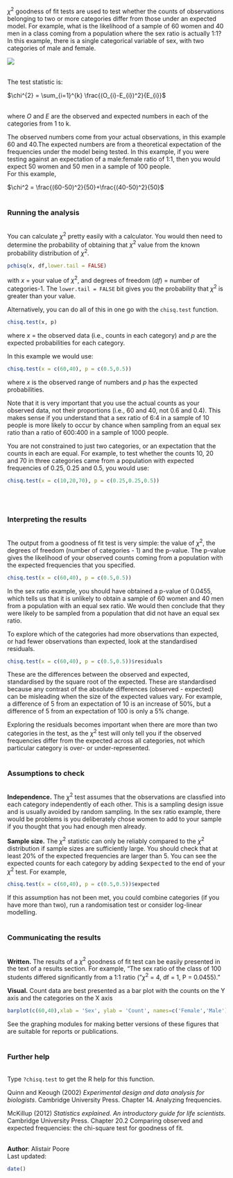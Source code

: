 $\chi^2$ goodness of fit tests are used to test whether the counts of observations belonging to two or more categories differ from those under an expected model. For example, what is the likelihood of a sample of 60 women and 40 men in a class coming from a population where the sex ratio is actually 1:1? In this example, there is a single categorical variable of sex, with two categories of male and female.
<br>

![](Goodness_of_fit_test_image.jpg)  

<br>
The test statistic is: 

$\chi^{2} = \sum_{i=1}^{k} \frac{(O_{i}-E_{i})^2}{E_{i}}$


<br>
where *O* and *E* are the observed and expected numbers in each of the categories from 1 to k.

The observed numbers come from your actual observations, in this example 60 and 40.The expected numbers are from a theoretical expectation of the frequencies under the model being tested. In this example, if you were testing against an expectation of a male:female ratio of 1:1, then you would expect 50 women and 50 men in a sample of 100 people.    
For this example, 

$\chi^2 = \frac{(60-50)^2}{50}+\frac{(40-50)^2}{50}$
<br><br>

### Running the analysis
<br>
You can calculate $\chi^2$ pretty easily with a calculator. You would then need to determine the probability of obtaining that $\chi^2$ value from the known probability distribution of $\chi^2$.

```{r, eval = FALSE}
pchisq(x, df,lower.tail = FALSE)
```

with *x* = your value of $\chi^2$, and degrees of freedom (*df*) = number of categories-1. The `lower.tail = FALSE` bit gives you the probability that $\chi^2$ is greater than your value.

Alternatively, you can do all of this in one go with the `chisq.test` function. 

```{r, eval = FALSE}
chisq.test(x, p) 
```
    
where *x* = the observed data (i.e., counts in each category) and *p* are the expected probabilities for each category.

In this example we would use:

```{r, eval = FALSE}
chisq.test(x = c(60,40), p = c(0.5,0.5))
```

where *x* is the observed range of numbers and *p* has the expected probabilities.

Note that it is very important that you use the actual counts as your observed data, not their proportions (i.e., 60 and 40, not 0.6 and 0.4). This makes sense if you understand that a sex ratio of 6:4 in a sample of 10 people is more likely to occur by chance when sampling from an equal sex ratio than a ratio of 600:400 in a sample of 1000 people.  

You are not constrained to just two categories, or an expectation that the counts in each are equal. For example, to test whether the counts 10, 20 and 70 in three categories came from a population with expected frequencies of 0.25, 0.25 and 0.5, you would use:

```{r, eval = FALSE}
chisq.test(x = c(10,20,70), p = c(0.25,0.25,0.5))
```
<br><br>

### Interpreting the results
<br>
The output from a goodness of fit test is very simple: the value of $\chi^2$, the degrees of freedom (number of categories - 1) and the p-value. The p-value gives the likelihood of your observed counts coming from a population with the expected frequencies that you specified.

```{r, echo = FALSE}
chisq.test(x = c(60,40), p = c(0.5,0.5))
```

In the sex ratio example, you should have obtained a p-value of 0.0455, which tells us that it is unlikely to obtain a sample of 60 women and 40 men from a population with an equal sex ratio. We would then conclude that they were likely to be sampled from a population that did not have an equal sex ratio.  

To explore which of the categories had more observations than expected, or had fewer observations than expected, look at the standardised residuals. 

```{r, eval = FALSE}
chisq.test(x = c(60,40), p = c(0.5,0.5))$residuals
```

These are the differences between the observed and expected, standardised by the square root of the expected. These are standardised because any contrast of the absolute differences (observed - expected) can be misleading when the size of the expected values vary. For example, a difference of 5 from an expectation of 10 is an increase of 50%, but a difference of 5 from an expectation of 100 is only a 5% change.  

Exploring the residuals becomes important when there are more than two categories in the test, as the $\chi^2$ test will only tell you if the observed frequencies differ from the expected across all categories, not which particular category is over- or under-represented.
<br><br>

### Assumptions to check
<br>
**Independence.** The $\chi^2$ test assumes that the observations are classfied into each category independently of each other. This is a sampling design issue and is usually avoided by random sampling. In the sex ratio example, there would be problems is you deliberately chose women to add to your sample if you thought that you had enough men already.  

**Sample size.** The $\chi^2$ statistic can only be reliably compared to the $\chi^2$ distribution if sample sizes are sufficiently large. You should check that at least 20% of the expected frequencies are larger than 5. You can see the expected counts for each category by adding <font face="monospace">$expected</font> to the end of your $\chi^2$ test. For example,


```{r, eval = FALSE}
chisq.test(x = c(60,40), p = c(0.5,0.5))$expected
```


If this assumption has not been met, you could combine categories (if you have more than two), run a randomisation test or consider log-linear modelling.
<br><br>

### Communicating the results
<br>
**Written.** The results of a $\chi^2$ goodness of fit test can be easily presented in the text of a results section. For example, "The sex ratio of the class of 100 students differed significantly from a 1:1 ratio ("$\chi^2$ = 4, df = 1, P = 0.0455)."  

**Visual.** Count data are best presented as a bar plot with the counts on the Y axis and the categories on the X axis 

```{r}
barplot(c(60,40),xlab = 'Sex', ylab = 'Count', names=c('Female','Male'))
```

See the graphing modules for making better versions of these figures that are suitable for reports or publications.
<br><br>

### Further help
<br>
Type `?chisq.test` to get the R help for this function. 

Quinn and Keough (2002) *Experimental design and data analysis for biologists*. Cambridge University Press. Chapter 14. Analyzing frequencies.

McKillup (2012) *Statistics explained. An introductory guide for life scientists.* Cambridge University Press. Chapter 20.2 Comparing observed and expected frequencies: the chi-square test for goodness of fit.
<br><br>

**Author**: Alistair Poore
<br>
Last updated:
```{r,echo=F}
date()
```
